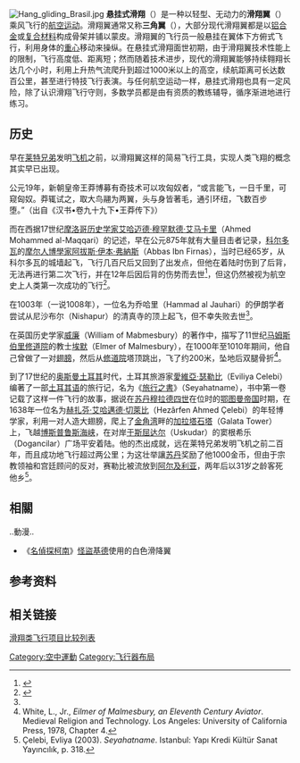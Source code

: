 [[File:Hang_gliding_Brasil.jpg|thumb]]
'''悬挂式滑翔'''（{{lang-en|hang gliding}}）是一种以轻型、无动力的'''滑翔翼'''（{{lang|en|hang glider}}）乘风飞行的[[航空运动|航空运动]]。滑翔翼通常又称'''三角翼'''（{{lang|en|Delta plane}}），大部分现代滑翔翼都是以[[铝合金|铝合金]]或[[复合材料|复合材料]]构成骨架并铺以蒙皮。滑翔翼的飞行员一般悬挂在翼体下方俯式飞行，利用身体的[[重心|重心]]移动来操纵。在悬挂式滑翔面世初期，由于滑翔翼技术性能上的限制，飞行高度低、距离短；然而随着技术进步，现代的滑翔翼能够持续翱翔长达几个小时，利用上升热气流爬升到超过1000米以上的高空，续航距离可长达数百公里，甚至进行特技飞行表演。与任何航空运动一样，悬挂式滑翔也具有一定风险，除了认识滑翔飞行守则，多数学员都是由有资质的教练辅导，循序渐进地进行练习。

== 历史 ==
早在[[莱特兄弟|莱特兄弟]]发明[[飞机|飞机]]之前，以滑翔翼这样的简易飞行工具，实现人类飞翔的概念其实早已出现。

公元19年，新朝皇帝王莽博募有奇技术可以攻匈奴者，“或言能飞，一日千里，可窥匈奴。莽辄试之，取大鸟翮为两翼，头与身皆著毛，通引环纽，飞数百步堕。”（出自《汉书•卷九十九下•王莽传下》）

而在西据17世纪[[摩洛哥|摩洛哥]][[历史学家|历史学家]][[艾哈迈德·穆罕默德·艾马卡里|艾哈迈德·穆罕默德·艾马卡里]]（Ahmed Mohammed al-Maqqari）的记述，早在公元875年就有大量目击者记录，[[科尔多瓦|科尔多瓦]]的[[摩尔人|摩尔人]][[博學家|博學家]][[阿拔斯·伊本·弗納斯|阿拔斯·伊本·弗納斯]]（Abbas Ibn Firnas），当时已经65岁，从科尔多瓦的城墙起飞，飞行几百尺后又回到了出发点，但他在着陆时伤到了后背，无法再进行第二次飞行，并在12年后因后背的伤势而去世<ref name=White>{{Cite journal|title=Eilmer of Malmesbury, an Eleventh Century Aviator: A Case Study of Technological Innovation, Its Context and Tradition|url=https://www.jstor.org/stable/3101411?origin=crossref|last=White|first=Lynn|date=21/1961|journal=Technology and Culture|issue=2|doi=10.2307/3101411|volume=2|pages=97|access-date=2022-04-15|archive-date=2022-04-15|archive-url=https://web.archive.org/web/20220415073943/https://www.jstor.org/stable/3101411?origin=crossref}}</ref>，但这仍然被视为航空史上人类第一次成功的飞行<ref>{{Cite book|title=Flying's Strangest Moments: Extraordinary But True Stories from Over 1100 Years of Aviation History|url=https://books.google.com.hk/books?id=p6UZzUGJLa0C|publisher=Pavilion Books|date=2006-05-25|isbn=978-1-86105-934-5|language=en|first=John|last=Harding|ref=harv|access-date=2022-04-15|archive-date=2022-04-15|archive-url=https://web.archive.org/web/20220415073948/https://books.google.com.hk/books?id=p6UZzUGJLa0C}}</ref>。

在1003年（一说1008年），一位名为乔哈里（Hammad al Jauhari）的伊朗学者尝试从尼沙布尔（Nishapur）的清真寺的顶上起飞，但不幸失败去世<ref name=White/>。

在英国历史学家[[马姆斯伯里的威廉|威廉]]（William of Mabmesbury）的著作中，描写了11世纪[[马姆斯伯里修道院|马姆斯伯里修道院]]的教士[[马姆斯伯里的埃默|埃默]]（Elmer of Malmesbury），在1000年至1010年期间，他自己曾做了一对[[翅膀|翅膀]]，然后从[[修道院|修道院]]塔顶跳出，飞了约200米，坠地后双腿骨折<ref>White, L., Jr., ''Eilmer of Malmesbury, an Eleventh Century Aviator''. Medieval Religion and Technology. Los Angeles: University of California Press, 1978, Chapter 4.</ref>。

到了17世纪的[[奥斯曼土耳其|奥斯曼土耳其]]时代，土耳其旅游家[[愛維亞·瑟勒比|愛維亞·瑟勒比]]（Eviliya Celebi）编著了一部[[土耳其语|土耳其语]]的旅行记，名为《[[旅行之書|旅行之書]]》（Seyahatname），书中第一卷记载了这样一件飞行的故事，据说在[[苏丹_(称谓)|苏丹]][[穆拉德四世|穆拉德四世]]在位时的[[鄂图曼帝国|鄂图曼帝国]]时期，在1638年一位名为[[赫扎芬·艾哈邁德·切萊比|赫扎芬·艾哈邁德·切萊比]]（Hezârfen Ahmed Çelebi）的年轻博学家，利用一对人造大翅膀，爬上了[[金角湾|金角湾]]畔的[[加拉塔石塔|加拉塔石塔]]（Galata Tower）上，飞越[[博斯普鲁斯海峡|博斯普鲁斯海峡]]，在对岸[[于斯屈达尔|于斯屈达尔]]（Uskudar）的窦根希乐（Dogancilar）广场平安着陆。他的杰出成就，远在莱特兄弟发明飞机之前二百年，而且成功地飞行超过两公里；为这壮举讓[[苏丹_(称谓)|苏丹]]奖励了他1000金币，但由于宗教领袖和宫廷顾问的反对，赛勒比被流放到[[阿尔及利亚|阿尔及利亚]]，两年后以31岁之龄客死他乡<ref name="Evliyâ Çelebi">Çelebi, Evliya (2003). ''Seyahatname''. Istanbul: Yapı Kredi Kültür Sanat Yayıncılık, p. 318.</ref>。

==相關==
..動漫..
* 《[[名偵探柯南|名偵探柯南]]》[[怪盜基德|怪盜基德]]使用的白色滑降翼

== 参考资料 ==
{{reflist}}

== 相关链接 ==
[[滑翔类飞行项目比较列表|滑翔类飞行项目比较列表]]

{{极限运动}}
{{Authority control}}
[[Category:空中運動|Category:空中運動]]
[[Category:飞行器布局|Category:飞行器布局]]